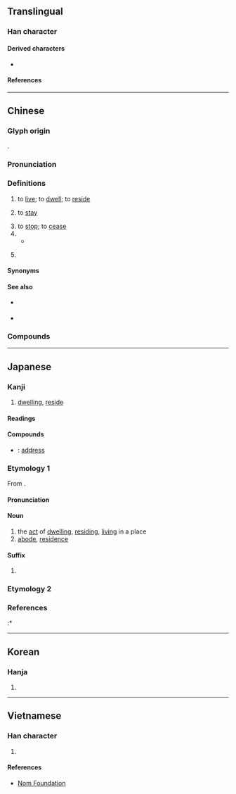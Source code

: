 {{also|往|隹}}
{{character info}}
==Translingual==
{{stroke order|strokes=7}}

===Han character===
{{Han char|rn=9|rad=人|as=05|sn=7|four=20214|canj=OYG|ids=⿰亻主}}

====Derived characters====
* {{l|mul|[[𡸌]], [[𣁑]], [[𪝲]], [[𬷗]], [[𭰠]], [[𥇁]]}}

====References====
{{Han ref|kx=0098.090|dkj=00505|dj=0207.020|hdz=10137.090|uh=4F4F}}

----

==Chinese==
{{zh-forms}}

===Glyph origin===
{{Han etym}}
{{Han compound|人|alt1=亻|主|ls=psc|c1=s|c2=p}}.

===Pronunciation===
{{zh-pron
|m=zhù
|ma=zh-zhù.ogg
|m-s=zu4
|dg=җў3
|c=zyu6
|ca=LL-Q9186-Luilui6666-住.wav
|c-t=zi5
|g=qy5
|h=pfs=chhu;gd=cu4
|j=zu3
|mb=diū
|md=dêu/cê̤ṳ
|md_note=cê̤ṳ - literary; dêu - vernacular 
|mn=ml,jj,tw:chū/qz,jj:tiū
|mn_note=chū - literary; tiū - vernacular
|mn-t=zu6/diu7
|mn-t_note=zu6 - literary; diu7 - vernacular
|w=3zr
|x=jy4/jy5
|x_note=jy4 - literary; jy5 - vernacular
|mc=y
|oc=y
|cat=v,suf
}}

===Definitions===
{{zh-hanzi}}

# to [[live]]; to [[dwell]]; to [[reside]]
#: {{zh-x|我 住 喺 香港。|I live in Hong Kong.|C}}
# to [[stay]]
#: {{zh-x|^讓 愛 住 我 家|Let love '''stay at/fill''' our home|ref=赵明, ''《让爱住我家》''}}
# to [[stop]]; to [[cease]]
# {{n-g|Verb suffix indicating [[firmness]], [[steadiness]] or coming to a halt.}}
#* {{zh-x|契丹 分明 是 被 金帛 買-住 了。|It's clear that the Khitans were totally bought off with the money and goods.|WVC|ref={{circa2|13th century|short=yes}}, various editors, ''{{w|Zhuzi yulei|A Collection of Conversations of Master Zhu}}'' ({{lang|zh|《朱子語類》}})}}
# {{lb|zh|Cantonese}} {{n-g|Verb suffix indicating ongoing [[action]]'s status.}}
#: {{zh-x|戴 住 眼 鏡|wearing glasses|C}}
#: {{zh-x|唔好 去 住 先。|(For now) don't go.|C}}

{{attention|zh|also "to inhabit/live in"?}}

====Synonyms====
{{zh-dial}}

====See also====
{{s|Verb suffix indicating ongoing action's status}}
* {{q|Cantonese}} {{zh-l|緊|gan2}}
* {{q|Mandarin}} {{zh-l|著|着|zhe}}

===Compounds===
{{zh-der|不住|不住口|不住嘴|不住眼|不停住|且住|久停久住|住口|住嘴|住址|住坐|住宅|住宅區|住宅單元|住宅旅社|住客|住家|住宿|住屋|住戶|住所|住手|住持|住民|住紮|住店|住腳|住處|住閒|住院|住院醫師|保不住|保住|借住|停住|僵住|凍住|勒住|原住民|去住|去住無門|吃不住|吃得住|呆住|咬住|問住|喝住|噤住|嚇住|嚥住|困住|國民住宅|圍住|團團圍住|坐不住|塞住|壓不住|壓住|夜住曉行|安住|寬住|封住|對不住|小住|就此打住|居住|居住密度|居住環境|居住自由|常住|幫住|平價住宅|忍不住|怔住|愣住|憋不住|截住|戳得住|扎住|打住|打住話頭|扯住|扶住|把不住|把住|把持不住|把腳不住|抓住|抵不住|抵住|招架不住|拴住|拿不住|拿住|拿得住|拿把不住|按捺不住|挺住|捉住|捉腳不住|捉身不住|捧住|掌不住|掐住|掛不住|掩不住|掩住|摀不住|摀住|摟住|摳住|撐不住|撐得住|擋不住|擋住|擱不住|擱得住|攔住|攫住|架不住|楞住|款住|止不住|止住|沉不住氣|沉住氣|沉得住氣|沒住頭|煞住|熬不住|留住|留客住|白住|白吃白住|瞞住|矇住|禁不住|禁得住|移住|穩住|立不住腳|站不住|站不住腳|站住|站住腳|站得住|管不住|絆住|給我記住|綁住|縛住|繫住|纏住|罩不住|罩得住|耐不住|蒙住|蓋住|衣食住行|裹住|記住|貧民住宅|起住|遮住|遲行早住|長住|閒住|閣不住|限制住居|隔不住|難住了|靠不住|靠得住|頂針捱住|食衣住行|養不住|鯁住|黏住|迷住}}

{{zh-cat|Beginning}}

----

==Japanese==

===Kanji===
{{ja-kanji|grade=3|rs=人05}}

# [[dwelling]], [[reside]]

====Readings====
{{ja-readings
|goon=じゅう<ぢゆう
|kanon=ちゅう<ちゆう
|kun=す-む, す-み, す-まう, す-まい
}}

====Compounds====
* {{ja-r|住%所|じゅう%しょ}}: [[address]]

===Etymology 1===
{{ja-kanjitab|yomi=goon|じゅう}}

From {{der|ja|ltc|sort=しゅう'|-}} {{ltc-l|住}}.

====Pronunciation====
{{ja-pron|じゅう|acc=1|acc_ref=DJR}}

====Noun====
{{ja-noun|じゅう|hhira=ぢゆう}}

# the [[act]] of [[dwelling]], [[residing]], [[living]] in a place
# [[abode]], [[residence]]
#: {{synonyms|ja|住まい|tr1=sumai|住居|tr2=jūkyo}}

====Suffix====
{{ja-pos|suffix|じゅう|hhira=ぢゆう}}

# {{n-g|added after a placename to indicate where someone lives}}

===Etymology 2===
{{ja-kanjitab|yomi=k|す|o2=まい|alt=住居,住い:uncommon}}
{{ja-see|住まい}}

===References===
<references/>
:* {{R:Kokugo Dai Jiten}}

----

==Korean==

===Hanja===
{{ko-hanja|살다|살|주}}

# {{hanja form of|주|to [[reside]]}}

----

==Vietnamese==

===Han character===
{{vi-readings|reading=[[trú]], [[trọ]], [[giọ]]|rs=人05}}

# {{rfdef|vi|sort=人05}}

====References====
* [http://nomfoundation.org/common/nom_details.php?codepoint=4f4f Nom Foundation]
